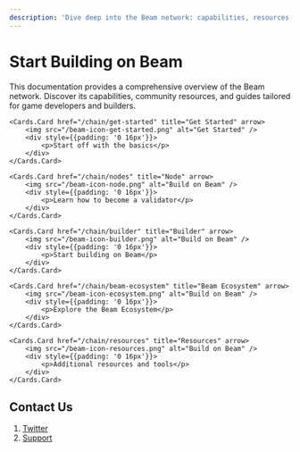 ```yaml
---
description: 'Dive deep into the Beam network: capabilities, resources, and detailed guides for game developers and builders. Start building on Beam today.'
---
```


# Start Building on Beam
 
This documentation provides a comprehensive overview of the Beam network. Discover its capabilities, community resources, and guides tailored for game developers and builders.




<Cards num={5}>

	<Cards.Card href="/chain/get-started" title="Get Started" arrow>
  		<img src="/beam-icon-get-started.png" alt="Get Started" />
  		<div style={{padding: '0 16px'}}>
  			<p>Start off with the basics</p>
  		</div>
	</Cards.Card>

	<Cards.Card href="/chain/nodes" title="Node" arrow>
  		<img src="/beam-icon-node.png" alt="Build on Beam" />
  		<div style={{padding: '0 16px'}}>
  			<p>Learn how to become a validator</p>
  		</div>
	</Cards.Card>

  	<Cards.Card href="/chain/builder" title="Builder" arrow>
  		<img src="/beam-icon-builder.png" alt="Build on Beam" />
  		<div style={{padding: '0 16px'}}>
  			<p>Start building on Beam</p>
  		</div>
	</Cards.Card>

	<Cards.Card href="/chain/beam-ecosystem" title="Beam Ecosystem" arrow>
  		<img src="/beam-icon-ecosystem.png" alt="Build on Beam" />
  		<div style={{padding: '0 16px'}}>
  			<p>Explore the Beam Ecosystem</p>
  		</div>
	</Cards.Card>

	<Cards.Card href="/chain/resources" title="Resources" arrow>
  		<img src="/beam-icon-resources.png" alt="Build on Beam" />
  		<div style={{padding: '0 16px'}}>
  			<p>Additional resources and tools</p>
  		</div>
	</Cards.Card>

</Cards>


## Contact Us

1. [Twitter](https://twitter.com/BuildOnBeam)
2. [Support](https://support.onbeam.com/hc/en-us)

